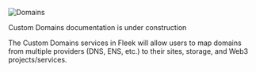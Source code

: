 ![Domains](/fleek-domains.png)

 
<Callout type="warning" emoji="⚠️">
  Custom Domains documentation is under construction
</Callout>

The Custom Domains services in Fleek will allow users to map domains from multiple providers (DNS, ENS, etc.) to their sites, storage, and Web3 projects/services.